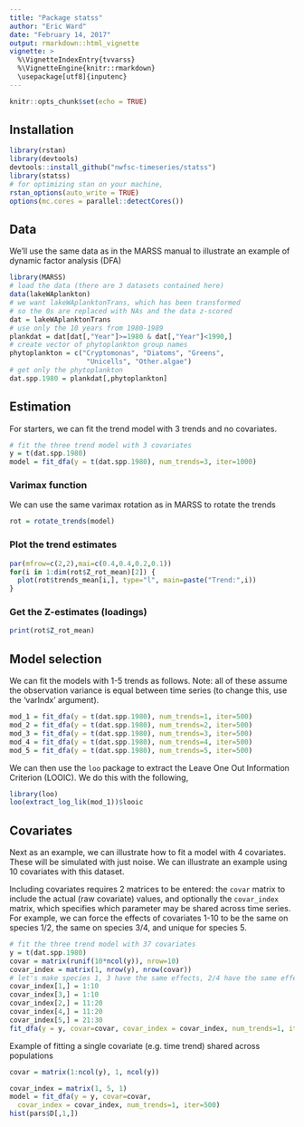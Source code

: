 ```yaml
---
title: "Package statss"
author: "Eric Ward"
date: "February 14, 2017"
output: rmarkdown::html_vignette
vignette: >
  %\VignetteIndexEntry{tvvarss}
  %\VignetteEngine{knitr::rmarkdown}
  \usepackage[utf8]{inputenc}
---
```


```r
knitr::opts_chunk$set(echo = TRUE)
```

## Installation

```r
library(rstan)
library(devtools)
devtools::install_github("nwfsc-timeseries/statss")
library(statss)
# for optimizing stan on your machine,
rstan_options(auto_write = TRUE)
options(mc.cores = parallel::detectCores())
```

## Data

We'll use the same data as in the MARSS manual to illustrate an example of dynamic factor analysis (DFA)

```r
library(MARSS)
# load the data (there are 3 datasets contained here)
data(lakeWAplankton)
# we want lakeWAplanktonTrans, which has been transformed
# so the 0s are replaced with NAs and the data z-scored
dat = lakeWAplanktonTrans
# use only the 10 years from 1980-1989
plankdat = dat[dat[,"Year"]>=1980 & dat[,"Year"]<1990,]
# create vector of phytoplankton group names
phytoplankton = c("Cryptomonas", "Diatoms", "Greens",
                   "Unicells", "Other.algae")
# get only the phytoplankton
dat.spp.1980 = plankdat[,phytoplankton]
```

## Estimation  

For starters, we can fit the trend model with 3 trends and no covariates.

```r
# fit the three trend model with 3 covariates
y = t(dat.spp.1980)
model = fit_dfa(y = t(dat.spp.1980), num_trends=3, iter=1000)
```

### Varimax function

We can use the same varimax rotation as in MARSS to rotate the trends
```r
rot = rotate_trends(model)
```

### Plot the trend estimates

```r
par(mfrow=c(2,2),mai=c(0.4,0.4,0.2,0.1))
for(i in 1:dim(rot$Z_rot_mean)[2]) {
  plot(rot$trends_mean[i,], type="l", main=paste("Trend:",i))
}
```

### Get the Z-estimates (loadings)

```r
print(rot$Z_rot_mean)
```

## Model selection

We can fit the models with 1-5 trends as follows. Note: all of these assume the observation variance is equal between time series (to change this, use the 'varIndx' argument).

```r
mod_1 = fit_dfa(y = t(dat.spp.1980), num_trends=1, iter=500)
mod_2 = fit_dfa(y = t(dat.spp.1980), num_trends=2, iter=500)
mod_3 = fit_dfa(y = t(dat.spp.1980), num_trends=3, iter=500)
mod_4 = fit_dfa(y = t(dat.spp.1980), num_trends=4, iter=500)
mod_5 = fit_dfa(y = t(dat.spp.1980), num_trends=5, iter=500)
```

We can then use the `loo` package to extract the Leave One Out Information Criterion (LOOIC). We do this with the following, 

```r
library(loo)
loo(extract_log_lik(mod_1))$looic
```

## Covariates

Next as an example, we can illustrate how to fit a model with 4 covariates. These will be simulated with just noise. We can illustrate an example using 10 covariates with this dataset. 

Including covariates requires 2 matrices to be entered: the `covar` matrix to include the actual (raw covariate) values, and optionally the `covar_index` matrix, which specifies which parameter may be shared across time series. For example, we can force the effects of covariates 1-10 to be the same on species 1/2, the same on species 3/4, and unique for species 5. 
```r
# fit the three trend model with 37 covariates
y = t(dat.spp.1980)
covar = matrix(runif(10*ncol(y)), nrow=10)
covar_index = matrix(1, nrow(y), nrow(covar))
# let's make species 1, 3 have the same effects, 2/4 have the same effects and 5 be different
covar_index[1,] = 1:10
covar_index[3,] = 1:10
covar_index[2,] = 11:20
covar_index[4,] = 11:20
covar_index[5,] = 21:30
fit_dfa(y = y, covar=covar, covar_index = covar_index, num_trends=1, iter=500)

```

Example of fitting a single covariate (e.g. time trend) shared across populations
```r
covar = matrix(1:ncol(y), 1, ncol(y))

covar_index = matrix(1, 5, 1)
model = fit_dfa(y = y, covar=covar, 
  covar_index = covar_index, num_trends=1, iter=500)
hist(pars$D[,1,])
```




